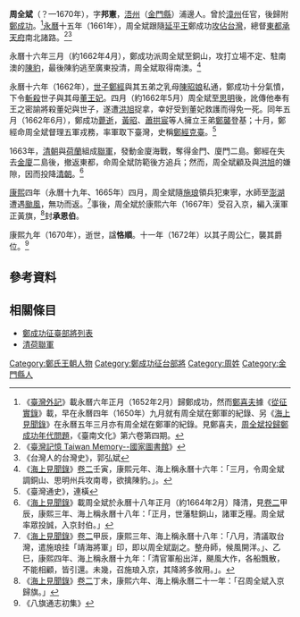 {{東亞男性歷史人物
| 名稱     = 周全斌<br/><small>''Tsiu Tsuân-Pin''<small>
| 身份     = 大清漢軍正黃旗<br>
| 畫像     = 
| 姓名     = 
| 羅馬拼音 = 
| 字       = 邦憲
| 號       = 
| 出生年   = 不詳
| 出生地   = [[明朝|明朝]][[福建|福建]]
| 逝世年   = 1670年
| 逝世地   = [[大清|大清]]
| 族裔     = [[閩南人|閩南人]]
| 子       = 周公仁
| 經歷     = [[鄭成功攻台之役|鄭成功攻台之役]]、[[鄭經靖難|鄭經靖難]]、[[清荷聯軍|清荷聯軍]]
|}}
'''周全斌'''（？—1670年），字'''邦憲'''，[[浯州|浯州]]（[[金門縣|金門縣]]）浦邊人。曾於[[漳州|漳州]]任官，後歸附[[鄭成功|鄭成功]]。<ref>《[[臺灣外記|臺灣外記]]》載永曆六年正月（1652年2月）歸鄭成功，然而[[鄭喜夫|鄭喜夫]]據《[[從征實錄|從征實錄]]》載，早在永曆四年（1650年）九月就有周全斌在鄭軍的紀錄、另《[[海上見聞錄|海上見聞錄]]》在永曆五年三月亦有周全斌在鄭軍的紀錄。見鄭喜夫，[https://tainanstudy.nmth.gov.tw/pdf/%E5%85%A8%E6%96%87%E9%80%90%E5%AD%97%E7%A8%BF/%E8%87%BA%E5%8D%97%E6%96%87%E5%8C%96/JN00000604/JN00000604_17.pdf 周全斌投歸鄭成功年代問題]，《臺南文化》第六卷第四期。</ref>[[永曆_(南明)|永曆]]十五年（1661年），周全斌跟隨[[延平王|延平王]]鄭成功[[鄭成功攻台之役|攻佔台灣]]，總督[[東都|東都]][[承天府|承天府]]南北諸路。<ref>《[http://memory.ncl.edu.tw/tm_cgi/hypage.cgi?HYPAGE=toolbox_figure_detail.hpg&project_id=twpeop&dtd_id=15&subject_name=%E8%87%BA%E7%81%A3%E4%BA%BA%E7%89%A9%E8%AA%8C(1895-1945)&subject_url=toolbox_figure.hpg&xml_id=0000008588&who=%E5%91%A8%E5%85%A8%E6%96%8C 臺灣記憶 Taiwan Memory--國家圖書館]{{Dead link}}》</ref><ref>《台灣人的台灣史》，郭弘斌</ref>

永曆十六年三月（約1662年4月），鄭成功派周全斌至銅山，攻打立場不定、駐南澳的[[陳豹|陳豹]]，最後陳豹逃至廣東投清，周全斌取得南澳。<ref>《[[海上見聞錄|海上見聞錄]]》[[s:海上見聞錄/卷2|卷二]]壬寅，康熙元年、海上稱永曆十六年：「三月，令周全斌調銅山、思明州兵攻南粵，欲擒陳豹。」。</ref>

永曆十六年（1662年），[[世子|世子]][[鄭經|鄭經]]與其五弟之乳母[[陳昭娘|陳昭娘]]私通，鄭成功十分氣憤，下令[[斬殺|斬殺]]世子與其母[[董王妃_(東寧)|董王妃]]。四月（約1662年5月）周全斌至[[思明|思明]]後，訛傳他奉有王之密諭將殺董妃與世子，遂遭[[洪旭|洪旭]]捉拿，幸好受到董妃救護而得免一死。同年五月（1662年6月），鄭成功[[薨|薨逝]]，[[黃昭|黃昭]]、[[蕭拱宸|蕭拱宸]]等人擁立王弟[[鄭襲_(明鄭)|鄭襲]]登基；十月，鄭經命周全斌督理五軍戎務，率軍取下臺灣，史稱[[鄭經克臺|鄭經克臺]]。<ref>《臺灣通史》，連橫</ref>

1663年，[[清朝|清朝]]與[[荷蘭|荷蘭]]組成[[清荷聯軍|聯軍]]，發動金廈海戰，奪得金門、廈門二島。鄭經在失去[[金門|金]][[廈門|廈]]二島後，撤返東都，命周全斌防範後方追兵；然而，周全斌顧及與[[洪旭|洪旭]]的嫌隙，因而投降[[清朝|清朝]]。<ref>《[[海上見聞錄|海上見聞錄]]》載周全斌於永曆十八年正月（約1664年2月）降清，見[[s:海上見聞錄/卷2|卷二]]甲辰，康熙三年、海上稱永曆十八年：「正月，世藩駐銅山，諸軍乏糧。周全斌率眾投誠，入京封伯。」</ref>

[[康熙|康熙]]四年（永曆十九年、1665年）四月，周全斌隨[[施琅|施琅]]領兵犯東寧，水師至[[澎湖|澎湖]]遭遇[[颱風|颱風]]，無功而返。<ref>《[[海上見聞錄|海上見聞錄]]》[[s:海上見聞錄/卷2|卷二]]甲辰，康熙三年、海上稱永曆十八年：「八月，清議取台灣，遣施琅挂「靖海將軍」印，即以周全斌副之。整舟師，候風開洋。」、乙巳，康熙四年、海上稱永曆十九年：「清官軍船出洋，颶風大作，各船飄散，不能相顧，皆引還。未幾，召施琅入京，其降將多敘用。」。</ref>事後，周全斌於康熙六年（1667年）受召入京，編入漢軍正黃旗，<ref>《[[海上見聞錄|海上見聞錄]]》[[s:海上見聞錄/卷2|卷二]]丁未，康熙六年、海上稱永曆二十一年：「召周全斌入京歸旗。」</ref>封'''承恩伯'''。

康熙九年（1670年），逝世，諡'''恪順'''。十一年（1672年）以其子周公仁，襲其爵位。<ref>《八旗通志初集》</ref>

== 參考資料 ==
{{reflist|2}}

== 相關條目 ==
* [[鄭成功征臺部將列表|鄭成功征臺部將列表]]
* [[清荷聯軍|清荷聯軍]]

[[Category:鄭氏王朝人物|Category:鄭氏王朝人物]]
[[Category:鄭成功征台部將|Category:鄭成功征台部將]]
[[Category:周姓|Category:周姓]]
[[Category:金門縣人|Category:金門縣人]]